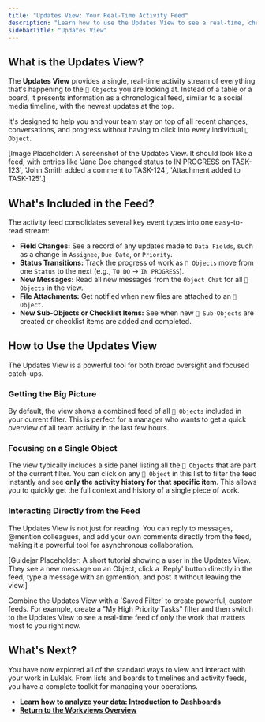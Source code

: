 ```yaml
---
title: "Updates View: Your Real-Time Activity Feed"
description: "Learn how to use the Updates View to see a real-time, chronological feed of all changes, messages, and activities for your Objects in one place."
sidebarTitle: "Updates View"
---
```


## What is the Updates View?

The **Updates View** provides a single, real-time activity stream of everything that's happening to the `🧊 Objects` you are looking at. Instead of a table or a board, it presents information as a chronological feed, similar to a social media timeline, with the newest updates at the top.

It's designed to help you and your team stay on top of all recent changes, conversations, and progress without having to click into every individual `🧊 Object`.

[Image Placeholder: A screenshot of the Updates View. It should look like a feed, with entries like 'Jane Doe changed status to IN PROGRESS on TASK-123', 'John Smith added a comment to TASK-124', 'Attachment added to TASK-125'.]

## What's Included in the Feed?

The activity feed consolidates several key event types into one easy-to-read stream:

- **Field Changes:** See a record of any updates made to `Data Fields`, such as a change in `Assignee`, `Due Date`, or `Priority`.
- **Status Transitions:** Track the progress of work as `🧊 Objects` move from one `Status` to the next (e.g., `TO DO` → `IN PROGRESS`).
- **New Messages:** Read all new messages from the `Object Chat` for all `🧊 Objects` in the view.
- **File Attachments:** Get notified when new files are attached to an `🧊 Object`.
- **New Sub-Objects or Checklist Items:** See when new `🧊 Sub-Objects` are created or checklist items are added and completed.

## How to Use the Updates View

The Updates View is a powerful tool for both broad oversight and focused catch-ups.

### Getting the Big Picture

By default, the view shows a combined feed of all `🧊 Objects` included in your current filter. This is perfect for a manager who wants to get a quick overview of all team activity in the last few hours.

### Focusing on a Single Object

The view typically includes a side panel listing all the `🧊 Objects` that are part of the current filter. You can click on any `🧊 Object` in this list to filter the feed instantly and see **only the activity history for that specific item**. This allows you to quickly get the full context and history of a single piece of work.

### Interacting Directly from the Feed

The Updates View is not just for reading. You can reply to messages, @mention colleagues, and add your own comments directly from the feed, making it a powerful tool for asynchronous collaboration.

[Guidejar Placeholder: A short tutorial showing a user in the Updates View. They see a new message on an Object, click a 'Reply' button directly in the feed, type a message with an @mention, and post it without leaving the view.]

<Tip>
  Combine the Updates View with a `Saved Filter` to create powerful, custom feeds. For example, create a "My High Priority Tasks" filter and then switch to the Updates View to see a real-time feed of only the work that matters most to you right now.
</Tip>

## What's Next?

You have now explored all of the standard ways to view and interact with your work in Luklak. From lists and boards to timelines and activity feeds, you have a complete toolkit for managing your operations.

- [**Learn how to analyze your data: Introduction to Dashboards**](/platform/core-concepts/dashboards)
- [**Return to the Workviews Overview**](/platform/core-concepts/workviews)